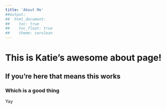```yaml
---
title: 'About Me'
##output: 
##  html_document:
##    toc: true
##    toc_float: true
##    theme: cerulean
---
```


# This is Katie's awesome about page!
## If you're here that means this works
### Which is a good thing 
Yay

